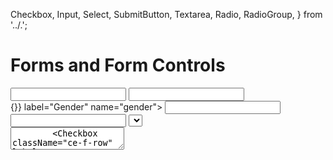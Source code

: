 
  Checkbox,
  Input,
  Select,
  SubmitButton,
  Textarea,
  Radio,
  RadioGroup,
} from '../.';

<Meta title="Components/Molecules/Form Controls" />

# Forms and Form Controls

<Canvas>
  <Story name="About Forms">
    <Container>
      <form className="ce-form" id="myForm">
        <div className="ce-f-row ce-d-flex">
          <Input label="First Name" name="firstname" />
          <Input label="Last Name" name="lastname" />
        </div>
        <RadioGroup className="ce-f-row" handleChange={() => {}} label="Gender" name="gender">
          <Radio label="Female" value="female" />
          <Radio label="Male" value="male" />
          <Radio label="Non-binary" value="nonBinary" />
          <Radio label="Other" value="other" />
        </RadioGroup>
        <Input className="ce-f-row" label="Street Address" name="streetAddress" />
        <div className="ce-f-row ce-d-flex">
          <Input label="City" name="city" style={{flexGrow:'2'}} />
          <Select
            label="State"
            name="state"
            options={[{ name: 'Alabama', value: 'AL' }, { name: 'Oklahoma', value: 'OK' }, { name: 'Pennsylvania', value: 'PA' }, { name: 'South Carolina', value: 'SC' }]}
          />
          <Input label="ZIP" name="zip" style={{flexGrow:'0'}} />
        </div>
        <Textarea className="ce-f-row" label="About You" name="aboutYou" />
        <Checkbox className="ce-f-row" label="I agree to terms and conditions" name="toc" value="acceptedTOC" />
        <SubmitButton className="ce-f-row" size="large">
          Save
        </SubmitButton>
      </form>
    </Container>
  </Story>
</Canvas>
